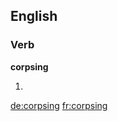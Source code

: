 
==English==

===Verb===
'''corpsing'''

# {{present participle of|[[corpse]]}}

[[de:corpsing]]
[[fr:corpsing]]